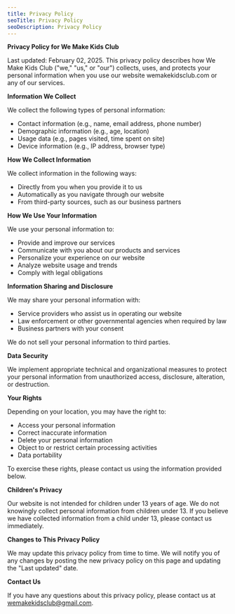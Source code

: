 ```yaml
---
title: Privacy Policy
seoTitle: Privacy Policy
seoDescription: Privacy Policy
---
```


**Privacy Policy for We Make Kids Club**

Last updated: February 02, 2025. This privacy policy describes how We Make Kids Club ("we," "us," or "our") collects, uses, and protects your personal information when you use our website wemakekidsclub.com or any of our services.

**Information We Collect**

We collect the following types of personal information:

- Contact information (e.g., name, email address, phone number)
- Demographic information (e.g., age, location)
- Usage data (e.g., pages visited, time spent on site)
- Device information (e.g., IP address, browser type)

**How We Collect Information**

We collect information in the following ways:

- Directly from you when you provide it to us
- Automatically as you navigate through our website
- From third-party sources, such as our business partners

**How We Use Your Information**

We use your personal information to:

- Provide and improve our services
- Communicate with you about our products and services
- Personalize your experience on our website
- Analyze website usage and trends
- Comply with legal obligations

**Information Sharing and Disclosure**

We may share your personal information with:

- Service providers who assist us in operating our website
- Law enforcement or other governmental agencies when required by law
- Business partners with your consent

We do not sell your personal information to third parties.

**Data Security**

We implement appropriate technical and organizational measures to protect your personal information from unauthorized access, disclosure, alteration, or destruction.

**Your Rights**

Depending on your location, you may have the right to:

- Access your personal information
- Correct inaccurate information
- Delete your personal information
- Object to or restrict certain processing activities
- Data portability

To exercise these rights, please contact us using the information provided below.

**Children's Privacy**

Our website is not intended for children under 13 years of age. We do not knowingly collect personal information from children under 13. If you believe we have collected information from a child under 13, please contact us immediately.

**Changes to This Privacy Policy**

We may update this privacy policy from time to time. We will notify you of any changes by posting the new privacy policy on this page and updating the "Last updated" date.

**Contact Us**

If you have any questions about this privacy policy, please contact us at [wemakekidsclub@gmail.com](mailto:wemakekidsclub@gmail.com).
